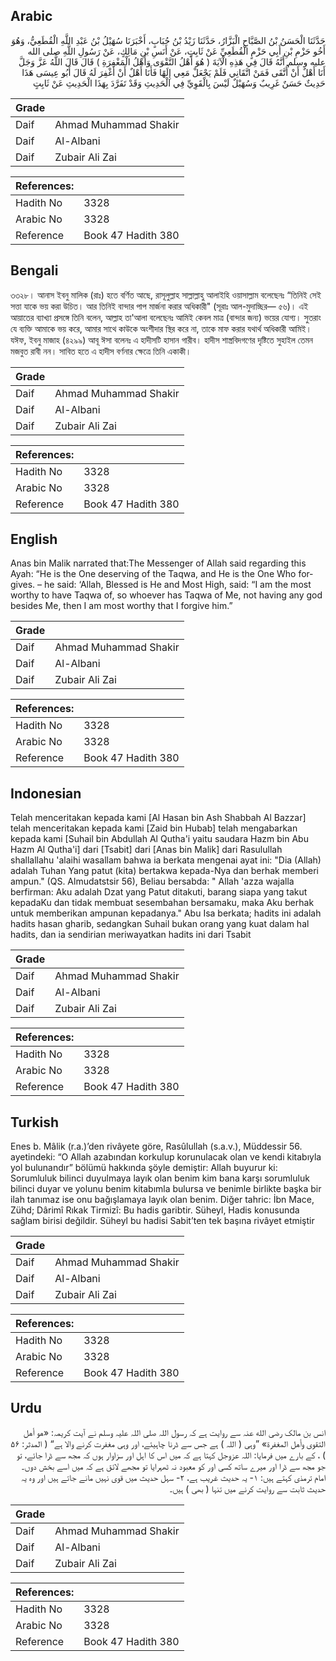 ## Arabic


<div dir="rtl" lang="ar" style={{fontSize:'larger',backgroundColor:'#f8f9fa',padding:20}}>
حَدَّثَنَا الْحَسَنُ بْنُ الصَّبَّاحِ الْبَزَّارُ، حَدَّثَنَا زَيْدُ بْنُ حُبَابٍ، أَخْبَرَنَا سُهَيْلُ بْنُ عَبْدِ اللَّهِ الْقُطَعِيُّ، وَهُوَ أَخُو حَزْمِ بْنِ أَبِي حَزْمٍ الْقُطَعِيِّ عَنْ ثَابِتٍ، عَنْ أَنَسِ بْنِ مَالِكٍ، عَنْ رَسُولِ اللَّهِ صلى الله عليه وسلم أَنَّهُ قَالَ فِي هَذِهِ الْآيَةَ ( هُوَ أَهْلُ التَّقْوَى وَأَهْلُ الْمَغْفِرَةِ ) قَالَ قَالَ اللَّهُ عَزَّ وَجَلَّ أَنَا أَهْلٌ أَنْ أُتَّقَى فَمَنْ اتَّقَانِي فَلَمْ يَجْعَلْ مَعِي إِلَهًا فَأَنَا أَهْلٌ أَنْ أَغْفِرَ لَهُ قَالَ أَبُو عِيسَى هَذَا حَدِيثٌ حَسَنٌ غَرِيبٌ وَسُهَيْلٌ لَيْسَ بِالْقَوِيِّ فِي الْحَدِيثِ وَقَدْ تَفَرَّدَ بِهَذَا الْحَدِيثِ عَنْ ثَابِتٍ
</div>
<div style={{backgroundColor:'#f8f9fa',padding:20, marginBottom: 10}}><table> <thead> <tr> <th>Grade</th> <th></th> </tr> </thead> <tbody> <tr><td>Daif</td><td>Ahmad Muhammad Shakir</td></tr><tr><td>Daif</td><td>Al-Albani</td></tr><tr><td>Daif</td><td>Zubair Ali Zai</td></tr></tbody></table><table> <thead> <tr> <th>References:</th> <th></th> </tr> </thead> <tbody><tr><td>Hadith No</td><td>3328</td></tr><tr><td>Arabic No</td><td>3328</td></tr><tr><td>Reference</td><td>Book 47 Hadith 380</td></tr></tbody></table></div>

## Bengali


<div dir="ltr" lang="bn" style={{fontSize:'larger',backgroundColor:'#f8f9fa',padding:20}}>
৩৩২৮। আনাস ইবনু মালিক (রাঃ) হতে বর্ণিত আছে, রাসূলুল্লাহ সাল্লাল্লাহু আলাইহি ওয়াসাল্লাম বলেছেনঃ “তিনিই সেই সত্তা যাকে ভয় করা উচিত। আর তিনিই বান্দার পাপ মার্জনা করার অধিকারী" (সূরাঃ আল-মুদাচ্ছির— ৫৬)। এই আয়াতের ব্যাখ্যা প্রসঙ্গে তিনি বলেন, আল্লাহ তা'আলা বলেছেনঃ আমিই কেবল মাত্র (বান্দার জন্য) ভয়ের যোগ্য। সুতরাং যে ব্যক্তি আমাকে ভয় করে, আমার সাথে কাউকে অংশীদার স্থির করে না, তাকে মাফ করার যথার্থ অধিকারী আমিই। যঈফ, ইবনু মাজাহ (৪২৯৯) আবূ ঈসা বলেনঃ এ হাদীসটি হাসান গারীব। হাদীস শাস্ত্রবিদগণের দৃষ্টিতে সুহাইল তেমন মজবুত রাবী নন। সাবিত হতে এ হাদীস বর্ণনার ক্ষেত্রে তিনি একাকী।
</div>
<div style={{backgroundColor:'#f8f9fa',padding:20, marginBottom: 10}}><table> <thead> <tr> <th>Grade</th> <th></th> </tr> </thead> <tbody> <tr><td>Daif</td><td>Ahmad Muhammad Shakir</td></tr><tr><td>Daif</td><td>Al-Albani</td></tr><tr><td>Daif</td><td>Zubair Ali Zai</td></tr></tbody></table><table> <thead> <tr> <th>References:</th> <th></th> </tr> </thead> <tbody><tr><td>Hadith No</td><td>3328</td></tr><tr><td>Arabic No</td><td>3328</td></tr><tr><td>Reference</td><td>Book 47 Hadith 380</td></tr></tbody></table></div>

## English


<div dir="ltr" lang="en" style={{fontSize:'larger',backgroundColor:'#f8f9fa',padding:20}}>
Anas bin Malik narrated that:The Messenger of Allah said regarding this Ayah: “He is the One deserving of the Taqwa, and He is the One Who forgives. – he said: ‘Allah, Blessed is He and Most High, said: “I am the most worthy to have Taqwa of, so whoever has Taqwa of Me, not having any god besides Me, then I am most worthy that I forgive him.”
</div>
<div style={{backgroundColor:'#f8f9fa',padding:20, marginBottom: 10}}><table> <thead> <tr> <th>Grade</th> <th></th> </tr> </thead> <tbody> <tr><td>Daif</td><td>Ahmad Muhammad Shakir</td></tr><tr><td>Daif</td><td>Al-Albani</td></tr><tr><td>Daif</td><td>Zubair Ali Zai</td></tr></tbody></table><table> <thead> <tr> <th>References:</th> <th></th> </tr> </thead> <tbody><tr><td>Hadith No</td><td>3328</td></tr><tr><td>Arabic No</td><td>3328</td></tr><tr><td>Reference</td><td>Book 47 Hadith 380</td></tr></tbody></table></div>

## Indonesian


<div dir="ltr" lang="id" style={{fontSize:'larger',backgroundColor:'#f8f9fa',padding:20}}>
Telah menceritakan kepada kami [Al Hasan bin Ash Shabbah Al Bazzar] telah menceritakan kepada kami [Zaid bin Hubab] telah mengabarkan kepada kami [Suhail bin Abdullah Al Qutha'i yaitu saudara Hazm bin Abu Hazm Al Qutha'i] dari [Tsabit] dari [Anas bin Malik] dari Rasulullah shallallahu 'alaihi wasallam bahwa ia berkata mengenai ayat ini: "Dia (Allah) adalah Tuhan Yang patut (kita) bertakwa kepada-Nya dan berhak memberi ampun." (QS. Almudatstsir 56), Beliau bersabda: " Allah 'azza wajalla berfirman: Aku adalah Dzat yang Patut ditakuti, barang siapa yang takut kepadaKu dan tidak membuat sesembahan bersamaku, maka Aku berhak untuk memberikan ampunan kepadanya." Abu Isa berkata; hadits ini adalah hadits hasan gharib, sedangkan Suhail bukan orang yang kuat dalam hal hadits, dan ia sendirian meriwayatkan hadits ini dari Tsabit
</div>
<div style={{backgroundColor:'#f8f9fa',padding:20, marginBottom: 10}}><table> <thead> <tr> <th>Grade</th> <th></th> </tr> </thead> <tbody> <tr><td>Daif</td><td>Ahmad Muhammad Shakir</td></tr><tr><td>Daif</td><td>Al-Albani</td></tr><tr><td>Daif</td><td>Zubair Ali Zai</td></tr></tbody></table><table> <thead> <tr> <th>References:</th> <th></th> </tr> </thead> <tbody><tr><td>Hadith No</td><td>3328</td></tr><tr><td>Arabic No</td><td>3328</td></tr><tr><td>Reference</td><td>Book 47 Hadith 380</td></tr></tbody></table></div>

## Turkish


<div dir="ltr" lang="tr" style={{fontSize:'larger',backgroundColor:'#f8f9fa',padding:20}}>
Enes b. Mâlik (r.a.)’den rivâyete göre, Rasûlullah (s.a.v.), Müddessir 56. ayetindeki: “O Allah azabından korkulup korunulacak olan ve kendi kitabıyla yol bulunandır” bölümü hakkında şöyle demiştir: Allah buyurur ki: Sorumluluk bilinci duyulmaya layık olan benim kim bana karşı sorumluluk bilinci duyar ve yolunu benim kitabımla bulursa ve benimle birlikte başka bir ilah tanımaz ise onu bağışlamaya layık olan benim. Diğer tahric: İbn Mace, Zühd; Dârimî Rıkak Tirmizî: Bu hadis garibtir. Süheyl, Hadis konusunda sağlam birisi değildir. Süheyl bu hadisi Sabit’ten tek başına rivâyet etmiştir
</div>
<div style={{backgroundColor:'#f8f9fa',padding:20, marginBottom: 10}}><table> <thead> <tr> <th>Grade</th> <th></th> </tr> </thead> <tbody> <tr><td>Daif</td><td>Ahmad Muhammad Shakir</td></tr><tr><td>Daif</td><td>Al-Albani</td></tr><tr><td>Daif</td><td>Zubair Ali Zai</td></tr></tbody></table><table> <thead> <tr> <th>References:</th> <th></th> </tr> </thead> <tbody><tr><td>Hadith No</td><td>3328</td></tr><tr><td>Arabic No</td><td>3328</td></tr><tr><td>Reference</td><td>Book 47 Hadith 380</td></tr></tbody></table></div>

## Urdu


<div dir="rtl" lang="ur" style={{fontSize:'larger',backgroundColor:'#f8f9fa',padding:20}}>
انس بن مالک رضی الله عنہ سے روایت ہے کہ رسول اللہ صلی اللہ علیہ وسلم نے آیت کریمہ: «هو أهل التقوى وأهل المغفرة» ”وہی ( اللہ ) ہے جس سے ڈرنا چاہیئے، اور وہی مغفرت کرنے والا ہے“ ( المدثر: ۵۶ ) ، کے بارے میں فرمایا: اللہ عزوجل کہتا ہے کہ میں اس کا اہل اور سزاوار ہوں کہ مجھ سے ڈرا جائے، تو جو مجھ سے ڈرا اور میرے ساتھ کسی اور کو معبود نہ ٹھہرایا تو مجھے لائق ہے کہ میں اسے بخش دوں۔ امام ترمذی کہتے ہیں: ۱- یہ حدیث غریب ہے، ۲- سہل حدیث میں قوی نہیں مانے جاتے ہیں اور وہ یہ حدیث ثابت سے روایت کرنے میں تنہا ( بھی ) ہیں۔
</div>
<div style={{backgroundColor:'#f8f9fa',padding:20, marginBottom: 10}}><table> <thead> <tr> <th>Grade</th> <th></th> </tr> </thead> <tbody> <tr><td>Daif</td><td>Ahmad Muhammad Shakir</td></tr><tr><td>Daif</td><td>Al-Albani</td></tr><tr><td>Daif</td><td>Zubair Ali Zai</td></tr></tbody></table><table> <thead> <tr> <th>References:</th> <th></th> </tr> </thead> <tbody><tr><td>Hadith No</td><td>3328</td></tr><tr><td>Arabic No</td><td>3328</td></tr><tr><td>Reference</td><td>Book 47 Hadith 380</td></tr></tbody></table></div>